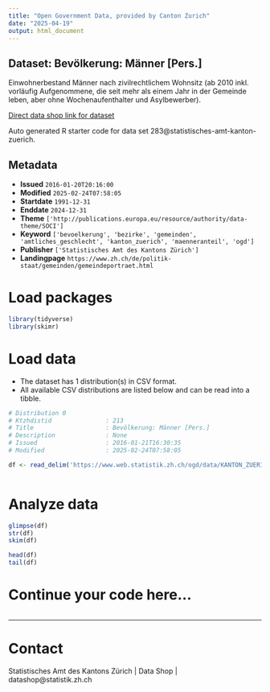 ```yaml
---
title: "Open Government Data, provided by Canton Zurich"
date: "2025-04-19"
output: html_document
---
```


## Dataset: Bevölkerung: Männer [Pers.]

Einwohnerbestand Männer nach zivilrechtlichem Wohnsitz (ab 2010 inkl. vorläufig Aufgenommene, die seit mehr als einem Jahr in der Gemeinde leben, aber ohne Wochenaufenthalter und Asylbewerber). 

[Direct data shop link for dataset](https://www.zh.ch/de/politik-staat/statistik-daten/datenkatalog.html#/datasets/283@statistisches-amt-kanton-zuerich)

Auto generated R starter code for data set 283@statistisches-amt-kanton-zuerich.

## Metadata

- **Issued** `2016-01-20T20:16:00`
- **Modified** `2025-02-24T07:58:05`
- **Startdate** `1991-12-31`
- **Enddate** `2024-12-31`
- **Theme** `['http://publications.europa.eu/resource/authority/data-theme/SOCI']`
- **Keyword** `['bevoelkerung', 'bezirke', 'gemeinden', 'amtliches_geschlecht', 'kanton_zuerich', 'maenneranteil', 'ogd']`
- **Publisher** `['Statistisches Amt des Kantons Zürich']`
- **Landingpage** `https://www.zh.ch/de/politik-staat/gemeinden/gemeindeportraet.html`


# Load packages

```r

library(tidyverse)
library(skimr)

```

# Load data

-   The dataset has 1 distribution(s) in CSV format.
-   All available CSV distributions are listed below and can be read into a tibble.

```r

# Distribution 0
# Ktzhdistid               : 213
# Title                    : Bevölkerung: Männer [Pers.]
# Description              : None
# Issued                   : 2016-01-21T16:30:35
# Modified                 : 2025-02-24T07:58:05

df <- read_delim('https://www.web.statistik.zh.ch/ogd/data/KANTON_ZUERICH_100.csv')



```

# Analyze data

```r

glimpse(df)
str(df)
skim(df)

head(df)
tail(df)

```

# Continue your code here...

```r

```

------------------------------------------------------------------------

# Contact

Statistisches Amt des Kantons Zürich | Data Shop | datashop@statistik.zh.ch

